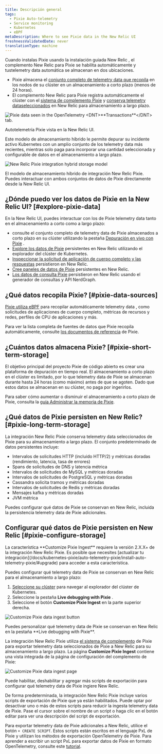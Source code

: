 ```yaml
---
title: Descripción general
tags:
  - Pixie Auto-telemetry
  - Service monitoring
  - Kubernetes
  - eBPF
metaDescription: Where to see Pixie data in the New Relic UI
freshnessValidatedDate: never
translationType: machine
---
```


Cuando instalas Pixie usando la instalación guiada New Relic , el complemento New Relic para Pixie se habilita automáticamente y tustelemetry data automática se almacenan en dos ubicaciones.

* Pixie almacena el [conjunto completo de telemetry data que recopila](#pixie-data-sources) en los nodos de su clúster en un almacenamiento a corto plazo (menos de 24 horas).
* El complemento New Relic para Pixie registra automáticamente el clúster con el [sistema de complemento Pixie](https://docs.px.dev/reference/plugins/plugin-system/) y [conserva telemetry dataseleccionados](#pixie-long-term-storage) en New Relic para almacenamiento a largo plazo.

<img
  title="The UI of New Relic pulls data from data seen in the OpenTelemetry <DNT>**Transactions**</DNT> tab. "
  alt="Pixie data seen in the OpenTelemetry <DNT>**Transactions**</DNT> tab. "
  src="/images/pixie_screenshot-full_services-otel-transactions.webp"
/>

<figcaption>
  Autotelemetría Pixie vista en la New Relic UI.
</figcaption>

Este modelo de almacenamiento híbrido le permite depurar su incidente activo Kubernetes con un amplio conjunto de los telemetry data más recientes, mientras solo paga para incorporar una cantidad seleccionada y configurable de datos en el almacenamiento a largo plazo.

<img
  title="The New Relic Pixie integration hybrid storage model"
  alt="New Relic Pixie integration hybrid storage model"
  src="/images/pixie_diagram_integration-hybrid-storage.webp"
/>

<figcaption>
  El modelo de almacenamiento híbrido de integración New Relic Pixie. Puedes interactuar con ambos conjuntos de datos de Pixie directamente desde la New Relic UI.
</figcaption>

## ¿Dónde puedo ver los datos de Pixie en la New Relic UI? [#explore-pixie-data]

En la New Relic UI, puedes interactuar con los de Pixie telemetry data tanto en el almacenamiento a corto como a largo plazo:

* consulte el conjunto completo de telemetry data de Pixie almacenados a corto plazo en su clúster utilizando la pestaña [Depuración en vivo con Pixie](/docs/kubernetes-pixie/auto-telemetry-pixie/understand-use-data/live-debugging-with-pixie) .
* [Explore los datos de Pixie](/docs/kubernetes-pixie/auto-telemetry-pixie/understand-use-data/explore-pixie-data) persistentes en New Relic utilizando el explorador del clúster de Kubernetes.
* [Inspeccionar la solicitud de aplicación de cuerpo completo y las respuestas](/docs/kubernetes-pixie/auto-telemetry-pixie/understand-use-data/pixie-entities) persistieron en New Relic.
* [Cree paneles de datos de Pixie](/docs/kubernetes-pixie/auto-telemetry-pixie/understand-use-data/dashboard-pixie-data) persistentes en New Relic.
* [Los datos de consulta Pixie](/docs/kubernetes-pixie/auto-telemetry-pixie/understand-use-data/query-pixie-data) persistieron en New Relic usando el generador de consultas y API NerdGraph.

## ¿Qué datos recopila Pixie? [#pixie-data-sources]

[Pixie utiliza eBPF](https://docs.px.dev/about-pixie/pixie-ebpf/) para recopilar automáticamente telemetry data , como solicitudes de aplicaciones de cuerpo completo, métricas de recursos y redes, perfiles de CPU de aplicaciones y más.

Para ver la lista completa de fuentes de datos que Pixie recopila automáticamente, consulte [los documentos de referencia](https://docs.px.dev/about-pixie/data-sources/) de Pixie.

## ¿Cuántos datos almacena Pixie? [#pixie-short-term-storage]

El objetivo principal del proyecto Pixie de código abierto es crear una plataforma de depuración en tiempo real. El almacenamiento a corto plazo en el clúster es limitado, por lo que telemetry data de Pixie se almacenan durante hasta 24 horas (como máximo) antes de que se agoten. Dado que estos datos se almacenan en su clúster, no paga por ingerirlos.

Para saber cómo aumentar o disminuir el almacenamiento a corto plazo de Pixie, consulta la [guía Administrar la memoria de Pixie](/docs/kubernetes-pixie/auto-telemetry-pixie/advanced-configuration/manage-pixie-memory/).

## ¿Qué datos de Pixie persisten en New Relic? [#pixie-long-term-storage]

La integración New Relic Pixie conserva telemetry data seleccionados de Pixie para su almacenamiento a largo plazo. El conjunto predeterminado de datos persistentes incluye:

* Intervalos de solicitudes HTTP (incluido HTTP/2) y métricas doradas (rendimiento, latencia, tasa de errores)
* Spans de solicitudes de DNS y latencia métrica
* Intervalos de solicitudes de MySQL y métricas doradas
* Intervalos de solicitudes de PostgreSQL y métricas doradas
* Cassandra solicita tramos y métricas doradas
* Intervalos de solicitudes de Redis y métricas doradas
* Mensajes kafka y métricas doradas
* JVM métrica

Puedes configurar qué datos de Pixie se conservan en New Relic, incluida la persistencia telemetry data de Pixie adicionales.

## Configurar qué datos de Pixie persisten en New Relic [#pixie-configure-storage]

<Callout variant="important">
  La característica <DNT>**Customize Pixie Ingest**</DNT> requiere la versión 2.X.X+ de la integración New Relic Pixie. Es posible que necesites [actualizar tu integración](/docs/kubernetes-pixie/auto-telemetry-pixie/install-auto-telemetry-pixie/#upgrade) para acceder a esta característica.
</Callout>

Puedes configurar qué telemetry data de Pixie se conservan en New Relic para el almacenamiento a largo plazo:

1. [Seleccione su clúster](https://one.newrelic.com/kubernetes-cluster-explorer) para navegar al explorador del clúster de Kubernetes.
2. Seleccione la pestaña <DNT>**Live debugging with Pixie**</DNT> .
3. Seleccione el botón <DNT>**Customize Pixie Ingest**</DNT> en la parte superior derecha.

<img
  title="Customize Pixie data ingest button"
  alt="Customize Pixie data ingest button"
  src="/images/pixie_screenshot-crop_customize-ingest-button.webp"
/>

<figcaption>
  Puedes personalizar qué telemetry data de Pixie se conservan en New Relic en la pestaña <DNT>**Live debugging with Pixie**</DNT>.
</figcaption>

La integración New Relic Pixie utiliza [el sistema de complemento](https://docs.px.dev/reference/plugins/plugin-system/) de Pixie para exportar telemetry data seleccionados de Pixie a New Relic para su almacenamiento a largo plazo. La página <DNT>**Customize Pixie Ingest**</DNT> contiene una vista integrada de la página de configuración del complemento de Pixie:

<img
  title="Customize Pixie data ingest page"
  alt="Customize Pixie data ingest page"
  src="/images/pixie_screenshot-full_customize-ingest.webp"
/>

<figcaption>
  Puede habilitar, deshabilitar y agregar más scripts de exportación para configurar qué telemetry data de Pixie ingiere New Relic.
</figcaption>

De forma predeterminada, la integración New Relic Pixie incluye varios scripts de exportación de Pixie que ya están habilitados. Puede optar por desactivar uno o más de estos scripts para reducir la ingesta telemetry data de Pixie. Pase el cursor sobre el nombre de un script o haga clic en el botón editar para ver una descripción del script de exportación.

Para exportar telemetry data de Pixie adicionales a New Relic, utilice el botón `+ CREATE SCRIPT`. Estos scripts están escritos en el lenguaje PxL de Pixie y utilizan los métodos de exportación OpenTelemetry de Pixie. Para aprender a escribir un script PxL para exportar datos de Pixie en formato OpenTelemetry, consulte este [tutorial](https://docs.px.dev/tutorials/integrations/otel/).
